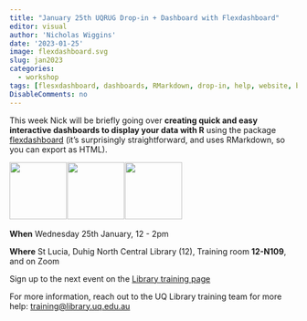 ```yaml
---
title: "January 25th UQRUG Drop-in + Dashboard with Flexdashboard"
editor: visual
author: 'Nicholas Wiggins'
date: '2023-01-25'
image: flexdashboard.svg
slug: jan2023
categories:
  - workshop
tags: [flesxdashboard, dashboards, RMarkdown, drop-in, help, website, blog]
DisableComments: no
---
```



This week Nick will be briefly going over **creating quick and easy interactive dashboards to display your data with R** using the package [flexdashboard](https://pkgs.rstudio.com/flexdashboard/) (it’s surprisingly straightforward, and uses RMarkdown, so you can export as HTML).

<p float="left">

<img src="https://uqrug.netlify.app/uqrug.png" height="100" style="margin-right:-0.2em;"/> <img src="RStudio.svg" height="100" style="margin-right:-0.2em;"/> <img src="flexdashboard.svg" height="100" style="margin-right:-0.89em;"/>

</p>

**When** Wednesday 25th January, 12 - 2pm

**Where** St Lucia, Duhig North Central Library (12), Training room **12-N109**, and on Zoom

Sign up to the next event on the [Library training page](https://web.library.uq.edu.au/library-services/training#keyword=UQRUG)

For more information, reach out to the UQ Library training team for more help: <a href="javascript:void(0);" onclick="copyEvent('copy')" id="copy" title="Click to copy email address">training\@library.uq.edu.au</a>
